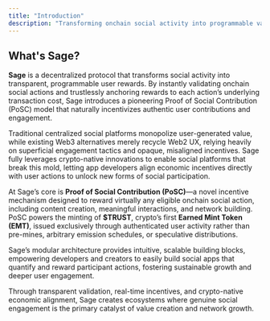 ```yaml
---
title: "Introduction"
description: "Transforming onchain social activity into programmable value."
---
```


## What's Sage?

**Sage** is a decentralized protocol that transforms social activity into transparent, programmable user rewards. By instantly validating onchain social actions and trustlessly anchoring rewards to each action’s underlying transaction cost, Sage introduces a pioneering Proof of Social Contribution (PoSC) model that naturally incentivizes authentic user contributions and engagement.

Traditional centralized social platforms monopolize user-generated value, while existing Web3 alternatives merely recycle Web2 UX, relying heavily on superficial engagement tactics and opaque, misaligned incentives. Sage fully leverages crypto-native innovations to enable social platforms that break this mold, letting app developers align economic incentives directly with user actions to unlock new forms of social participation.

At Sage’s core is **Proof of Social Contribution (PoSC)**—a novel incentive mechanism designed to reward virtually any eligible onchain social action, including content creation, meaningful interactions, and network building. PoSC powers the minting of **\$TRUST**, crypto’s first **Earned Mint Token (EMT)**, issued exclusively through authenticated user activity rather than pre-mines, arbitrary emission schedules, or speculative distributions.

Sage’s modular architecture provides intuitive, scalable building blocks, empowering developers and creators to easily build social apps that quantify and reward participant actions, fostering sustainable growth and deeper user engagement.

Through transparent validation, real-time incentives, and crypto-native economic alignment, Sage creates ecosystems where genuine social engagement is the primary catalyst of value creation and network growth.